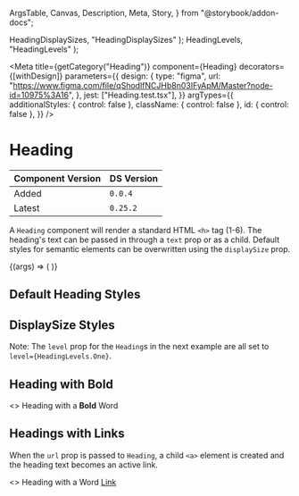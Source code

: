   ArgsTable,
  Canvas,
  Description,
  Meta,
  Story,
} from "@storybook/addon-docs";


  HeadingDisplaySizes,
  "HeadingDisplaySizes"
);
  HeadingLevels,
  "HeadingLevels"
);

<Meta
  title={getCategory("Heading")}
  component={Heading}
  decorators={[withDesign]}
  parameters={{
    design: {
      type: "figma",
      url:
        "https://www.figma.com/file/qShodlfNCJHb8n03IFyApM/Master?node-id=10975%3A16",
    },
    jest: ["Heading.test.tsx"],
  }}
  argTypes={{
    additionalStyles: { control: false },
    className: { control: false },
    id: { control: false },
  }}
/>

# Heading

| Component Version | DS Version |
| ----------------- | ---------- |
| Added             | `0.0.4`    |
| Latest            | `0.25.2`   |

<Description of={Heading} />

A `Heading` component will render a standard HTML `<h>` tag (1-6). The heading's
text can be passed in through a `text` prop or as a child. Default styles for
semantic elements can be overwritten using the `displaySize` prop.

<Canvas withToolbar>
  <Story
    name="Heading with Controls"
    args={{
      id: "default-heading",
      level: "HeadingLevels.Two",
      text: "Default Heading",
    }}
    argTypes={{
      displaySize: {
        control: { type: "select" },
        options: sizesEnumValues.options,
      },
      level: {
        control: { type: "select" },
        options: levelsEnumValues.options,
        table: { defaultValue: { summary: "HeadingLevels.Two" } },
      },
    }}
  >
    {(args) => (
      <Heading
        {...args}
        displaySize={sizesEnumValues.getValue(args.displaySize)}
        level={levelsEnumValues.getValue(args.level)}
      />
    )}
  </Story>
</Canvas>

<ArgsTable story="Heading with Controls" />

## Default Heading Styles

<Canvas>
  <Story name="Default Heading Styles">
    <div>
      <Heading
        id="heading-one"
        level={HeadingLevels.One}
        text="<h1> Heading 1 - HeadingLevels.One"
      />
      <Heading
        id="heading-two"
        level={HeadingLevels.Two}
        text="<h2> Heading 2 - HeadingLevels.Two"
      />
      <Heading
        id="heading-three"
        level={HeadingLevels.Three}
        text="<h3> Heading 3 - HeadingLevels.Three"
      />
      <Heading
        id="heading-four"
        level={HeadingLevels.Four}
        text="<h4> Heading 4 - HeadingLevels.Four"
      />
      <Heading
        id="heading-five"
        level={HeadingLevels.Five}
        text="<h5> Heading 5 - HeadingLevels.Five"
      />
      <Heading
        id="heading-six"
        level={HeadingLevels.Six}
        text="<h6> Heading 6 - HeadingLevels.Six"
      />
    </div>
  </Story>
</Canvas>

## DisplaySize Styles

Note: The `level` prop for the `Heading`s in the next example are all set to
`level={HeadingLevels.One}`.

<Canvas>
  <Story name="DisplaySize Styles">
    <div>
      <Heading
        id="heading-primary"
        level={HeadingLevels.One}
        displaySize={HeadingDisplaySizes.Primary}
        text="<h1> HeadingDisplaySizes.Primary"
      />
      <Heading
        id="heading-secondary"
        level={HeadingLevels.One}
        displaySize={HeadingDisplaySizes.Secondary}
        text="<h1> HeadingDisplaySizes.Secondary"
      />
      <Heading
        id="heading-tertiary"
        level={HeadingLevels.One}
        displaySize={HeadingDisplaySizes.Tertiary}
        text="<h1> HeadingDisplaySizes.Tertiary"
      />
      <Heading
        id="heading-callout"
        level={HeadingLevels.One}
        displaySize={HeadingDisplaySizes.Callout}
        text="<h1> HeadingDisplaySizes.Callout"
      />
    </div>
  </Story>
</Canvas>

## Heading with Bold

<Canvas>
  <Story name="Heading with Bold">
    <Heading id="headingWithBold" level={HeadingLevels.One}>
      <>
        Heading with a <b>Bold</b> Word
      </>
    </Heading>
  </Story>
</Canvas>

## Headings with Links

When the `url` prop is passed to `Heading`, a child `<a>` element is created and the heading text becomes an active link.

<Canvas>
  <Story name="Headings with Links">
    <Heading
      id="heading-with-link-url"
      level={HeadingLevels.Two}
      text="Heading with URL Props"
      url="http://apple.com"
      urlClass="special-link"
    />
    <Heading id="heading-with-link-child" level={HeadingLevels.Two}>
      <>
        Heading with a Word <a href="hello">Link</a>
      </>
    </Heading>
  </Story>
</Canvas>
